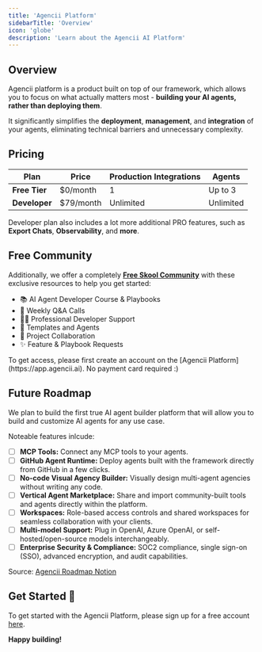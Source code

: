 ```yaml
---
title: 'Agencii Platform'
sidebarTitle: 'Overview'
icon: 'globe'
description: 'Learn about the Agencii AI Platform'
---
```



## Overview

Agencii platform is a product built on top of our framework, which allows you to focus on what actually matters most - **building your AI agents, rather than deploying them**. 

It significantly simplifies the **deployment**, **management**, and **integration** of your agents, eliminating technical barriers and unnecessary complexity.

## Pricing 

| Plan         | Price        | Production Integrations | Agents         |
| ------------ | ------------ | ----------------------- | -------------- |
| **Free Tier**| $0/month     | 1                       | Up to 3        |
| **Developer**| $79/month    | Unlimited               | Unlimited      |

Developer plan also includes a lot more additional PRO features, such as **Export Chats**, **Observability**, and **more**.

## Free Community

Additionally, we offer a completely [**Free Skool Community**](https://www.skool.com/agency-ai/about) with these exclusive resources to help you get started:

- 📚 AI Agent Developer Course & Playbooks
- 💬 Weekly Q&A Calls
- 👨‍💻 Professional Developer Support
- 📄 Templates and Agents
- 🤝 Project Collaboration
- ✨ Feature & Playbook Requests

<Note>
To get access, please first create an account on the [Agencii Platform](https://app.agencii.ai). No payment card required :)
</Note>

## Future Roadmap

We plan to build the first true AI agent builder platform that will allow you to build and customize AI agents for any use case. 

Noteable features inlcude:

- [ ] **MCP Tools:** Connect any MCP tools to your agents.
- [ ] **GitHub Agent Runtime:** Deploy agents built with the framework directly from GitHub in a few clicks.  
- [ ] **No-code Visual Agency Builder:** Visually design multi-agent agencies without writing any code.
- [ ] **Vertical Agent Marketplace:** Share and import community-built tools and agents directly within the platform.
- [ ] **Workspaces:** Role-based access controls and shared workspaces for seamless collaboration with your clients.
- [ ] **Multi-model Support:** Plug in OpenAI, Azure OpenAI, or self-hosted/open-source models interchangeably.
- [ ] **Enterprise Security & Compliance:** SOC2 compliance, single sign-on (SSO), advanced encryption, and audit capabilities.

Source: [Agencii Roadmap Notion](https://vrsen-ai.notion.site/Agencii-Roadmap-15b5bd4b16a680029fe3e3db8c642b10?pvs=4)

## Get Started  🚀

To get started with the Agencii Platform, please sign up for a free account [here](https://app.agencii.ai/signup). 

**Happy building!**  